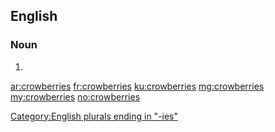 ==English==

===Noun===
{{head|en|noun plural form}}

# {{plural of|crowberry|lang=en}}

[[Category:English plurals ending in "-ies"]]

[[ar:crowberries]]
[[fr:crowberries]]
[[ku:crowberries]]
[[mg:crowberries]]
[[my:crowberries]]
[[no:crowberries]]